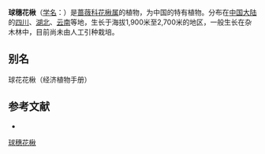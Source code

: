 {{Speciesbox
| name = 球穗花楸
| status = 
| status_system = 
| image =
| genus = Sorbus
| species = glomerulata
| authority = Koehne in Sarg.
}}

'''球穗花楸'''（[[学名|学名]]：{{lang|la|''Sorbus glomerulata''}}）是[[蔷薇科|蔷薇科]][[花楸属|花楸属]]的植物，为中国的特有植物。分布在[[中国大陆|中国大陆]]的[[四川|四川]]、[[湖北|湖北]]、[[云南|云南]]等地，生长于海拔1,900米至2,700米的地区，一般生长在杂木林中，目前尚未由人工引种栽培。

== 别名 ==
球花花楸（经济植物手册）

== 参考文献 ==
<div class="references-small">
* {{cite web| url =http://www.bioinfo.cn/db05/KmzwSpecies.php?action=view&id=19534| title =球穗花楸| work =《中国高等植物数据库全库》| publisher =中国科学院微生物研究所| author =昆明植物研究所| accessdate =2009-02-25| deadurl =yes| archiveurl =https://web.archive.org/web/20160305071436/http://www.bioinfo.cn/db05/KmzwSpecies.php?action=view&id=19534| archivedate =2016-03-05}}
</div>
{{Taxonbar|from=Q15230679}}

[[Category:花楸属|球穗花楸]]


{{植物小作品}}